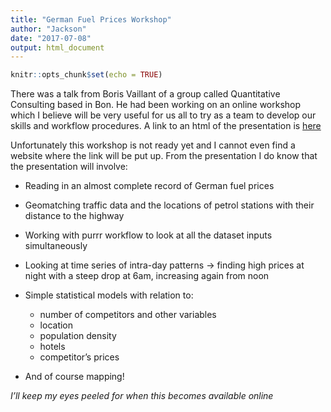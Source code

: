 ```yaml
---
title: "German Fuel Prices Workshop"
author: "Jackson"
date: "2017-07-08"
output: html_document
---
```


```r
knitr::opts_chunk$set(echo = TRUE)

```

There was a talk from Boris Vaillant of a group called Quantitative Consulting based in Bon. He had been working on an online workshop which I believe will be very useful for us all to try as a team to develop our skills and workflow procedures. A link to an html of the presentation is [here](http://schd.ws/hosted_files/user2017/c8/G_Presentation_UseR_170704_V18.html)

Unfortunately this workshop is not ready yet and I cannot even find a website where the link will be put up. From the presentation I do know that the presentation will involve:

* Reading in an almost complete record of German fuel prices

* Geomatching traffic data and the locations of petrol stations with their distance to the highway

* Working with purrr workflow to look at all the dataset inputs simultaneously

* Looking at time series of intra-day patterns -> finding high prices at night with a steep drop at 6am, increasing again from noon

* Simple statistical models with relation to: 
  + number of competitors and other variables
  + location
  + population density
  + hotels
  + competitor's prices

* And of course mapping!



*I'll keep my eyes peeled for when this becomes available online*


